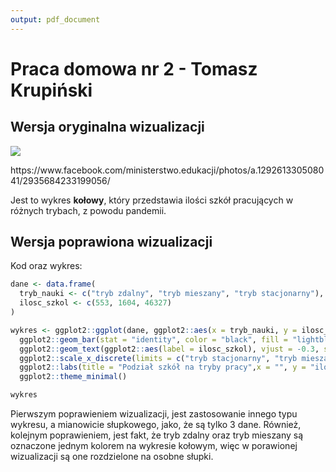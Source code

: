 ---
output: pdf_document
---

# Praca domowa nr 2 - Tomasz Krupiński
## Wersja oryginalna wizualizacji
![](wykresMinisterstwa.png)

https://www.facebook.com/ministerstwo.edukacji/photos/a.129261330508041/2935684233199056/

Jest to wykres **kołowy**, który przedstawia ilości szkół pracujących w różnych trybach, z powodu pandemii. 

## Wersja poprawiona wizualizacji

Kod oraz wykres:

```{r, echo=TRUE}
dane <- data.frame(
  tryb_nauki <- c("tryb zdalny", "tryb mieszany", "tryb stacjonarny"),
  ilosc_szkol <- c(553, 1604, 46327)
)

wykres <- ggplot2::ggplot(dane, ggplot2::aes(x = tryb_nauki, y = ilosc_szkol)) +
  ggplot2::geom_bar(stat = "identity", color = "black", fill = "lightblue") +
  ggplot2::geom_text(ggplot2::aes(label = ilosc_szkol), vjust = -0.3, size = 3.5) + 
  ggplot2::scale_x_discrete(limits = c("tryb stacjonarny", "tryb mieszany", "tryb zdalny")) +
  ggplot2::labs(title = "Podział szkół na tryby pracy",x = "", y = "ilość szkół pracujących w danym trybie") +
  ggplot2::theme_minimal()

wykres
```

Pierwszym poprawieniem wizualizacji, jest zastosowanie innego typu wykresu, a mianowicie słupkowego, jako, że są tylko 3 dane. Również, kolejnym poprawieniem, jest fakt, że tryb zdalny oraz tryb mieszany są oznaczone jednym kolorem na wykresie kołowym, więc w porawionej wizualizacji są one rozdzielone na osobne słupki.